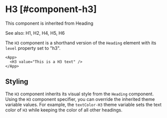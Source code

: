 # H3 [#component-h3]

This component is inherited from <SmartLink href="/new-components/Heading">Heading</SmartLink>

See also: <SmartLink href="/new-components/H1">H1</SmartLink>, <SmartLink href="/new-components/H2">H2</SmartLink>, <SmartLink href="/new-components/H4">H4</SmartLink>, <SmartLink href="/new-components/H5">H5</SmartLink>, <SmartLink href="/new-components/H6">H6</SmartLink>

The `H3` component is a shorthand version of the `Heading` element with its `level` property set to "h3".

```xmlui-pg copy display name="H3 example"
<App>
  <H3 value="This is a H3 text" />
</App>
```

## Styling

The `H3` component inherits its visual style from the `Heading` component.
Using the `H3` component specifier, you can override the inherited theme variable values.
For example, the `textColor-H3` theme variable sets the text color of `H3` while keeping the color of all other headings.


